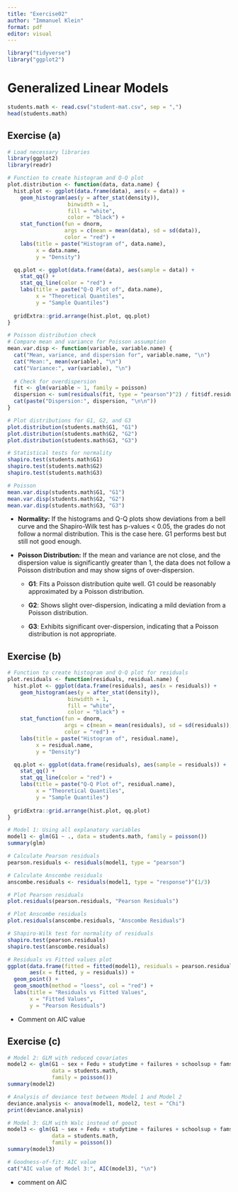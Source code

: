 ```yaml
---
title: "Exercise02"
author: "Immanuel Klein"
format: pdf
editor: visual
---
```


```r
library("tidyverse")
library("ggplot2")
```

# Generalized Linear Models

```r
students.math <- read.csv("student-mat.csv", sep = ",")
head(students.math)
```

## Exercise (a)

```r
# Load necessary libraries
library(ggplot2)
library(readr)

# Function to create histogram and Q-Q plot
plot.distribution <- function(data, data.name) {
  hist.plot <- ggplot(data.frame(data), aes(x = data)) +
    geom_histogram(aes(y = after_stat(density)), 
                   binwidth = 1, 
                   fill = "white", 
                   color = "black") +
    stat_function(fun = dnorm, 
                  args = c(mean = mean(data), sd = sd(data)), 
                  color = "red") +
    labs(title = paste("Histogram of", data.name), 
         x = data.name, 
         y = "Density")

  qq.plot <- ggplot(data.frame(data), aes(sample = data)) +
    stat_qq() +
    stat_qq_line(color = "red") +
    labs(title = paste("Q-Q Plot of", data.name), 
         x = "Theoretical Quantiles", 
         y = "Sample Quantiles")
  
  gridExtra::grid.arrange(hist.plot, qq.plot)
}

# Poisson distribution check
# Compare mean and variance for Poisson assumption
mean.var.disp <- function(variable, variable.name) {
  cat("Mean, variance, and dispersion for", variable.name, "\n")
  cat("Mean:", mean(variable), "\n")
  cat("Variance:", var(variable), "\n")
  
  # Check for overdispersion
  fit <- glm(variable ~ 1, family = poisson)
  dispersion <- sum(residuals(fit, type = "pearson")^2) / fit$df.residual
  cat(paste("Dispersion:", dispersion, "\n\n"))
}

# Plot distributions for G1, G2, and G3
plot.distribution(students.math$G1, "G1")
plot.distribution(students.math$G2, "G2")
plot.distribution(students.math$G3, "G3")

# Statistical tests for normality
shapiro.test(students.math$G1)
shapiro.test(students.math$G2)
shapiro.test(students.math$G3)

# Poisson
mean.var.disp(students.math$G1, "G1")
mean.var.disp(students.math$G2, "G2")
mean.var.disp(students.math$G3, "G3")
```

-   **Normality:** If the histograms and Q-Q plots show deviations from a bell curve and the Shapiro-Wilk test has p-values \< 0.05, the grades do not follow a normal distribution. This is the case here. G1 performs best but still not good enough.

-   **Poisson Distribution:** If the mean and variance are not close, and the dispersion value is significantly greater than 1, the data does not follow a Poisson distribution and may show signs of over-dispersion.

    -   **G1**: Fits a Poisson distribution quite well. G1 could be reasonably approximated by a Poisson distribution.

    -   **G2**: Shows slight over-dispersion, indicating a mild deviation from a Poisson distribution.

    -   **G3**: Exhibits significant over-dispersion, indicating that a Poisson distribution is not appropriate.

## Exercise (b)

```r
# Function to create histogram and Q-Q plot for residuals
plot.residuals <- function(residuals, residual.name) {
  hist.plot <- ggplot(data.frame(residuals), aes(x = residuals)) +
    geom_histogram(aes(y = after_stat(density)), 
                   binwidth = 1, 
                   fill = "white", 
                   color = "black") +
    stat_function(fun = dnorm, 
                  args = c(mean = mean(residuals), sd = sd(residuals)), 
                  color = "red") +
    labs(title = paste("Histogram of", residual.name), 
         x = residual.name, 
         y = "Density")

  qq.plot <- ggplot(data.frame(residuals), aes(sample = residuals)) +
    stat_qq() +
    stat_qq_line(color = "red") +
    labs(title = paste("Q-Q Plot of", residual.name), 
         x = "Theoretical Quantiles",
         y = "Sample Quantiles")
  
  gridExtra::grid.arrange(hist.plot, qq.plot)
}

# Model 1: Using all explanatory variables
model1 <- glm(G1 ~ ., data = students.math, family = poisson())
summary(glm)

# Calculate Pearson residuals
pearson.residuals <- residuals(model1, type = "pearson")

# Calculate Anscombe residuals
anscombe.residuals <- residuals(model1, type = "response")^(1/3)

# Plot Pearson residuals
plot.residuals(pearson.residuals, "Pearson Residuals")

# Plot Anscombe residuals
plot.residuals(anscombe.residuals, "Anscombe Residuals")

# Shapiro-Wilk test for normality of residuals
shapiro.test(pearson.residuals)
shapiro.test(anscombe.residuals)

# Residuals vs Fitted values plot
ggplot(data.frame(fitted = fitted(model1), residuals = pearson.residuals), 
       aes(x = fitted, y = residuals)) +
  geom_point() +
  geom_smooth(method = "loess", col = "red") +
  labs(title = "Residuals vs Fitted Values", 
       x = "Fitted Values", 
       y = "Pearson Residuals")
```

-   Comment on AIC value

## Exercise (c)

```r
# Model 2: GLM with reduced covariates
model2 <- glm(G1 ~ sex + Fedu + studytime + failures + schoolsup + famsup + goout,
              data = students.math,
              family = poisson())
summary(model2)

# Analysis of deviance test between Model 1 and Model 2
deviance.analysis <- anova(model1, model2, test = "Chi")
print(deviance.analysis)

# Model 3: GLM with Walc instead of goout
model3 <- glm(G1 ~ sex + Fedu + studytime + failures + schoolsup + famsup + Walc,
              data = students.math,
              family = poisson())
summary(model3)

# Goodness-of-fit: AIC value
cat("AIC value of Model 3:", AIC(model3), "\n")

```

-   comment on AIC
